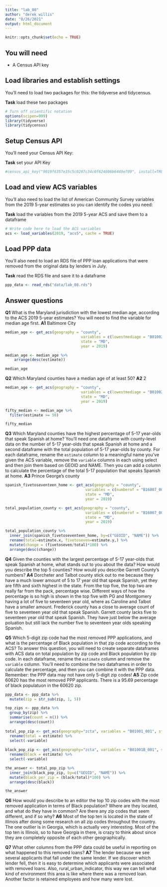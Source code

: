 ```yaml
---
title: "lab_08"
author: "derek willis"
date: "8/26/2021"
output: html_document
---
```


```r
knitr::opts_chunk$set(echo = TRUE)
```

## You will need

* A Census API key

## Load libraries and establish settings

You'll need to load two packages for this: the tidyverse and tidycensus.

**Task** load these two packages

```r
# Turn off scientific notation
options(scipen=999)
library(tidyverse)
library(tidycensus)
```

## Setup Census API

You'll need your Census API Key:

**Task** set your API Key

```r
#census_api_key("9019f6357e35c5c0207c34c0f624606b6449e709", install=TRUE)
```

## Load and view ACS variables

You'll also need to load the list of American Community Survey variables from the 2019 5-year estimates so you can identify the codes you need:

**Task** load the variables from the 2019 5-year ACS and save them to a dataframe

```r
# Write code here to load the ACS variables
acs <- load_variables(2019, "acs5", cache = TRUE)
```

## Load PPP data

You'll also need to load an RDS file of PPP loan applications that were removed from the original data by lenders in July.

**Task** read the RDS file and save it to a dataframe

```r
ppp_data <- read_rds("data/lab_08.rds")
```

## Answer questions

**Q1** What is the Maryland jurisdiction with the lowest median age, according to the ACS 2019 5-year estimates? You will need to find the variable for median age first.
**A1** Baltimore City

```r
median_age <- get_acs(geography = "county",
                                  variables = c(lowestmediage = "B01002_001"),
                                  state = "MD",
                                  year = 2019)

median_age <- median_age %>%
    arrange(desc(estimate)) 

median_age

```

**Q2** Which Maryland counties have a median age of at least 50?
**A2** 2

```r
median_age <- get_acs(geography = "county",
                                  variables = c(lowestmediage = "B01002_001"),
                                  state = "MD",
                                  year = 2019)

fifty_median <- median_age %>%
  filter(estimate >= 50)

fifty_median
```

**Q3** Which Maryland counties have the highest percentage of 5-17 year-olds that speak Spanish at home? You'll need one dataframe with county-level data on the number of 5-17 year-olds that speak Spanish at home and a second dataframe with the total population of 5-17 year-olds by county. For each dataframe, rename the `estimate` column to a meaningful name you've given the ACS variable, remove the `variable` columns in each using select and then join them based on GEOID and NAME. Then you can add a column to calculate the percentage of the total 5-17 population that speaks Spanish at home.
**A3** Prince George's county

```r
spanish_fivetoseventeen_home <- get_acs(geography = "county",
                                    variables = c(numberof = "B16007_004"),
                                    state = "MD",
                                    year = 2019)

total_population_county <- get_acs(geography = "county",
                                    variables = c(numberof = "B16007_002"),
                                    state = "MD",
                                    year = 2019)

total_population_county %>%
  inner_join(spanish_fivetoseventeen_home, by=c("GEOID", "NAME")) %>%
  rename(total=estimate.x, fivetoseven=estimate.y,) %>%
  mutate(change = (fivetoseven/total)*100) %>%
  arrange(desc(change))

```

**Q4** Given the counties with the largest percentage of 5-17 year-olds that speak Spanish at home, what stands out to you about the data? How would you describe the top 5 counties? How would you describe Garrett County's numbers?
**A4** Dorcheter and Talbot county stick out to me because they have a much lower amount of 5 to 17 year old that speak Spanish, yet they are fifth and sixth highest in the state. From the top five, the top two are really far from the pack, percentage wise. Different ways of how the percentage is so high is shown in the top five with PG and Montgomery having a lot of five to seventeen year old, where as Caroline and Talbot have a smaller amount. Frederick county has a close to average count of five to seventeen year old that speak Spanish. Garrett county lacks five to seventeen year old that speak Spanish. They have just below the average poluation but still lack the number five to seventeen year olds speaking Spanish.

**Q5** Which 5-digit zip code had the most removed PPP applications, and what is the percentage of Black population in that zip code according to the ACS? To answer this question, you will need to create separate dataframes with ACS data on total population by zip code and Black population by zip code. In each dataframe, rename the `estimate` column and remove the `variable` column. You'll need to combine the two dataframes in order to calculate the percentage, and then you can combine it with the PPP data. Remember: the PPP data may not have only 5-digit zip codes!
**A5** Zip code 60620 has the most removed PPP applicants. There is a 95.69 percentage of black populatuon in the 60620 zip.

```r
ppp_data <- ppp_data %>%
  mutate(zip = str_sub(zip, 1, 5))

top_zips <- ppp_data %>%
  group_by(zip) %>%
  summarise(count = n()) %>%
  arrange(desc(count))
  
total_pop_zip <- get_acs(geography="zcta", variables = "B01001_001", state=NULL) %>%
  rename(total = estimate) %>%
  select(-variable)
  
black_pop_zip <- get_acs(geography="zcta", variables = "B01001B_001", state=NULL) %>%
  rename(black = estimate) %>%
  select(-variable)

the_answer <- total_pop_zip %>% 
  inner_join(black_pop_zip, by=c("GEOID", "NAME")) %>%
  mutate(black_per_zip = (black/total)*100) %>%
  arrange(desc(black))

the_answer
```

**Q6** How would you describe to an editor the top 10 zip codes with the most removed application in terms of Black population? Where are they located, and what do they have in common? Are there any zip codes that seem different, and if so why?
**A6** Most of the top ten is located in the state of Illinois after doing some research on all zip codes throughout the country. The one outlier is in Georgia, which is actually very interesting. Most of the top ten is Illinois, so to have Georgia in there, is crazy to think about since they are completely opposite of each other geographically.

**Q7** What other columns from the PPP data could be useful in reporting on what happened to this removed loans?
**A7** The lender because we see several applicants that fall under the same lender. If we discover which lender fell, then it is easy to determine which applicants were associated with removed loans. Also, rural_urban_indicator, this way we can tell what kind of environment this area is like where there was a removed loan. Another factor is retained employees and how many were lost. 
